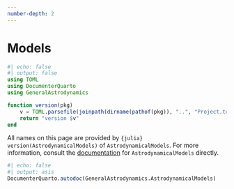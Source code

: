 ```yaml
---
number-depth: 2
---
```


# Models

```julia
#| echo: false
#| output: false
using TOML
using DocumenterQuarto
using GeneralAstrodynamics

function version(pkg) 
    v = TOML.parsefile(joinpath(dirname(pathof(pkg)), "..", "Project.toml"))["version"]
    return "version $v"
end
```


::: {.callout-tip appearance="simple"}
All names on this page are provided by `{julia} version(AstrodynamicalModels)` of `AstrodynamicalModels`.
For more information, consult the [documentation](https://JuliaAstro.org/GeneralAstrodynamics/lib/AstrodynamicalModels) for `AstrodynamicalModels` directly.
:::

```julia
#| echo: false
#| output: asis
DocumenterQuarto.autodoc(GeneralAstrodynamics.AstrodynamicalModels)
```
